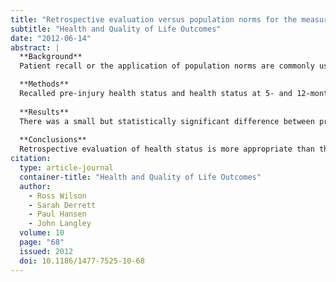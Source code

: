 ```yaml
---
title: "Retrospective evaluation versus population norms for the measurement of baseline health status"
subtitle: "Health and Quality of Life Outcomes"
date: "2012-06-14"
abstract: |
  **Background**
  Patient recall or the application of population norms are commonly used methods to estimate (unobservable) health status prior to acute-onset illness or injury; however, both measures are potentially subject to bias. This article reports tests of the validity of both approaches, and discusses the implications for reporting changes in health-related quality of life following acute-onset illness or injury.

  **Methods**
  Recalled pre-injury health status and health status at 5- and 12-months post-injury were collected from participants in a prospective cohort study of people injured in New Zealand. Reported post-injury health status was compared with recalled pre-injury status and New Zealand norms for two groups: those who reported having fully recovered, and those who had not.
  
  **Results**
  There was a small but statistically significant difference between pre- and post-injury health state valuations for people who had fully recovered, with recalled pre-injury health status being higher than reported post-injury health. Perceived health status for those who had fully recovered was significantly higher than the population norm.
  
  **Conclusions**
  Retrospective evaluation of health status is more appropriate than the application of population norms to estimate health status prior to acute-onset injury or illness, although there may be a small upward bias in such measurements.
citation: 
  type: article-journal
  container-title: "Health and Quality of Life Outcomes"
  author:
    - Ross Wilson
    - Sarah Derrett
    - Paul Hansen
    - John Langley
  volume: 10
  page: "68"
  issued: 2012
  doi: 10.1186/1477-7525-10-68
---
```

